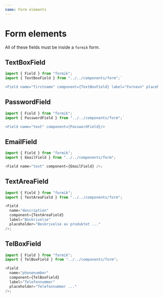 ```yaml
---
name: Form elements
---
```


# Form elements

All of these fields must be inside a `formik` form.

## TextBoxField

```js
import { Field } from "formik";
import { TextBoxField } from "../../components/form";`

<Field name="firstname" component={TextBoxField} label="Fornavn" placeholder="Ola" />
```

## PasswordField

```js
import { Field } from "formik";
import { PasswordField } from "../../components/form";`

<Field name="text" component={PasswordField}/>
```

## EmailField

```js
import { Field } from "formik";
import { EmailField } from "../../components/form";

<Field name="text" component={EmailField} />;
```

## TextAreaField

```js
import { Field } from "formik";
import { TextAreaField } from "../../components/form";

<Field
  name="description"
  component={TextAreaField}
  label="Beskrivelse"
  placeholder="Beskrivelse av produktet ..."
/>;
```

## TelBoxField

```js
import { Field } from "formik";
import { TelBoxField } from "../../components/form";

<Field
  name="phonenumber"
  component={TelBoxField}
  label="Telefonnummer"
  placeholder="Telefonnummer ..."
/>;
```
